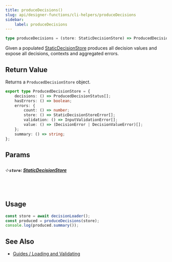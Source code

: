 ```yaml
---
title: produceDecisions()
slug: api/designer-functions/cli-helpers/produceDecisions
sidebar:
    label: produceDecisions
---
```


```ts
type produceDecisions = (store: StaticDecisionStore) => ProducedDecisionStore;
```

Given a populated
[StaticDecisionStore](/api/designer-functions/Types/StaticDecisionStore)
produces all decision values and expose all decisions, contexts and aggregated errors.

## Return Value

Returns a `ProducedDecisionStore` object.

```ts
export type ProducedDecisionStore = {
    decisions: () => ProducedDecisionStatus[];
    hasErrors: () => boolean;
    errors: {
        count: () => number;
        store: () => StaticDecisionStoreError[];
        validation: () => InputValidationError[];
        value: () => (DecisionError | DecisionValueError)[];
    };
    summary: () => string;
};
```

## Params

##### ༶ `store`: [StaticDecisionStore](/api/designer-functions/Types/StaticDecisionStore)

&nbsp;

## Usage

```js
const store = await decisionLoader();
const produced = produceDecisions(store);
console.log(produced.summary());
```

## See Also

-   [Guides / Loading and Validating](/guides/loading-and-validating-design-decisions/)
